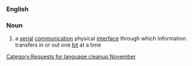 {{nolanguage/box}}
[[Category:Requests for language cleanup November]]
{{wikipedia}}
===English===
===Noun===
{{en-noun}}
# {{computers}} a [[serial]] [[communication]] physical [[interface]] through which information transfers in or out one [[bit]] at a time